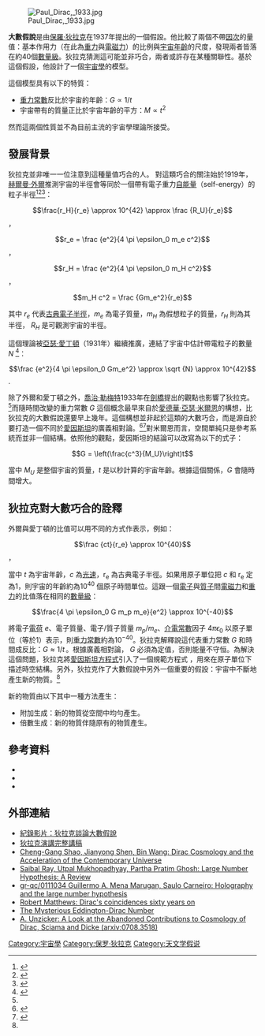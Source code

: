 {{NoteTA|G1=Physics}}
[[File:Paul_Dirac,_1933.jpg|thumb]]

'''大數假說'''是由[[保羅·狄拉克|保羅·狄拉克]]在1937年提出的一個假設。他比較了兩個不帶[[因次|因次]]的量值：基本作用力（在此為[[重力|重力]]與[[電磁作用|電磁力]]）的比例與[[宇宙的年齡|宇宙年齡]]的尺度，發現兩者皆落在約40個[[數量級|數量級]]。狄拉克猜測這可能並非巧合，兩者或許存在某種關聯性。基於這個假設，他設計了一個[[宇宙學|宇宙學]]的模型。

這個模型具有以下的特質：
*[[重力常數|重力常數]]反比於宇宙的年齡：<math>G \propto 1/t\,</math>
*宇宙帶有的質量正比於宇宙年齡的平方：<math>M \propto t^2</math>

然而這兩個性質並不為目前主流的宇宙學理論所接受。

== 發展背景 ==
狄拉克並非唯一一位注意到這種量值巧合的人。 對這類巧合的關注始於1919年，[[赫爾曼·外爾|赫爾曼·外爾]]推測宇宙的半徑會等同於一個帶有電子重力[[自能量|自能量]]（self-energy）的粒子半徑<ref name=Ray2007>
{{cite arXiv
 |author1=S. Ray
 |author2=U. Mukhopadhyay
 |author3=P. P. Ghosh
 |year=2007
 |title=Large Number Hypothesis: A Review
 |class=gr-qc
 |eprint=0705.1836
}}</ref><ref>
{{cite journal
 |author=H. Weyl
 |year=1917
 |title=Zur Gravitationstheorie
 |journal=[[物理年鑑|Annalen der Physik]]
 |volume=359 |issue=18 |pages=117
 |bibcode=1917AnP...359..117W
 |doi=10.1002/andp.19173591804
}}</ref><ref>
{{cite journal
 |author=H. Weyl
 |year=1919
 |title=Eine neue Erweiterung der Relativitätstheorie
 |journal=Annalen der Physik
 |volume=364 |issue=10 |pages=101
 |bibcode=1919AnP...364..101W
 |doi=10.1002/andp.19193641002
}}</ref>：
:<math>\frac{r_H}{r_e} \approx 10^{42} \approx \frac {R_U}{r_e}</math>，
:<math>r_e =  \frac {e^2}{4 \pi \epsilon_0 m_e c^2}</math>，
:<math>r_H = \frac {e^2}{4 \pi \epsilon_0 m_H c^2}</math>，
:<math>m_H c^2 = \frac {Gm_e^2}{r_e}</math>

其中 <math>r_e</math> 代表[[古典電子半徑|古典電子半徑]]，<math>m_e</math> 為電子質量，<math>m_H</math> 為假想粒子的質量，<math>r_H</math> 則為其半徑， 
<math>R_H</math> 是可觀測宇宙的半徑。

這個理論被[[亞瑟·愛丁頓|亞瑟·愛丁頓]]（1931年）繼續推廣，連結了宇宙中估計帶電粒子的數量 <math>N</math> <ref>
{{cite journal
 |author=A. Eddington
 |year=1931
 |title=Preliminary Note on the Masses of the Electron, the Proton, and the Universe
 |journal=[[Proceedings_of_the_Cambridge_Philosophical_Society|Proceedings of the Cambridge Philosophical Society]]
 |volume=27 |issue= |pages=15
 |bibcode=1931PCPS...27...15E
 |doi=10.1017/S0305004100009269
}}</ref>：
:<math>\frac {e^2}{4 \pi \epsilon_0 Gm_e^2} \approx \sqrt {N} \approx 10^{42}</math>.

除了外爾和愛丁頓之外，[[喬治·勒梅特|喬治·勒梅特]]1933年在[[劍橋大學|劍橋]]提出的觀點也影響了狄拉克。<ref name=Ray2007/>而隨時間改變的重力常數 <math>G</math> 這個概念最早來自於[[愛德華·亞瑟·米爾恩|愛德華·亞瑟·米爾恩]]的構想，比狄拉克的大數假說還要早上幾年。這個構想並非起於這類的大數巧合，而是源自於要打造一個不同於[[愛因斯坦|愛因斯坦]]的廣義相對論。<ref>
{{cite book
 |author=E.A. Milne
 |year=1935
 |title=Relativity, Gravity and World Structure
 |publisher=[[Oxford_University_Press|Oxford University Press]]
}}</ref><ref>
{{cite book
 |author=H. Kragh
 |year=1996
 |title=Cosmology and Controversy: The historical development of two theories of the universe
 |pages=61–62
 |publisher=[[Princeton_University_Press|Princeton University Press]]
 |isbn=
}}</ref>對米爾恩而言，空間單純只是參考系統而並非一個結構。依照他的觀點，愛因斯坦的結論可以改寫為以下的式子：
:<math>G = \left(\frac{c^3}{M_U}\right)t</math>

當中 <math>M_U</math> 是整個宇宙的質量，<math>t</math> 是以秒計算的宇宙年齡。根據這個關係，<math>G</math> 會隨時間增大。

== 狄拉克對大數巧合的詮釋 ==
外爾與愛丁頓的比值可以用不同的方式作表示，例如：

:<math>\frac {ct}{r_e} \approx 10^{40}</math>，

當中 ''t'' 為宇宙年齡，<math>c</math> 為[[光速|光速]]，r<sub>e</sub> 為古典電子半徑。如果用原子單位把 <math>c</math> 和 r<sub>e</sub> 定為1，則宇宙的年齡約為10<sup>40</sup> 個原子時間單位。這跟一個[[電子|電子]]與[[質子|質子]]間[[電磁力|電磁力]]和[[重力|重力]]的比值落在相同的[[數量級|數量級]]：

:<math>\frac{4 \pi \epsilon_0 G m_p m_e}{e^2} \approx 10^{-40}</math>

將電子[[電荷|電荷]] <math>e</math>、電子質量、電子/質子質量 <math>m_p</math>/<math>m_e</math>、[[介電常數|介電常數]]因子 <math> 4 \pi \epsilon_0</math> 以原子單位（等於1）表示，則[[重力常數|重力常數]]約為10<sup>−40</sup>。狄拉克解釋說這代表重力常數 <math>G</math> 和時間成反比：<math>G \approx 1/t\,</math>。根據廣義相對論， <math>G</math> 必須為定值，否則能量不守恒。為解決這個問題，狄拉克將[[愛因斯坦方程式|愛因斯坦方程式]]引入了一個規範方程式 {{Polytonic|β}} ，用來在原子單位下描述時空結構。另外，狄拉克作了大數假說中另外一個重要的假設：宇宙中不斷地產生新的物質。<ref name=Ray2007/>

新的物質由以下其中一種方法產生：
*附加生成：新的物質從空間中均勻產生。
*倍數生成：新的物質伴隨原有的物質產生。

== 參考資料 ==
{{Reflist|2}}
*{{cite journal
 |author=P.A.M. Dirac
 |year=1938
 |title=A New Basis for Cosmology
 |journal=[[Proceedings_of_the_Royal_Society_of_London_A|Proceedings of the Royal Society of London A]]
 |volume=165 |issue=921 |pages=199–208
 |doi=10.1098/rspa.1938.0053
|bibcode = 1938RSPSA.165..199D }}
*{{cite journal
 |author=P.A.M. Dirac
 |year=1937
 |title=The Cosmological Constants
 |journal=[[Nature_(journal)|Nature]]
 |volume=139 |pages=323
 |doi=10.1038/139323a0
|bibcode = 1937Natur.139..323D
 |issue=3512}}
*{{cite journal
 |author=P.A.M. Dirac
 |year=1974
 |title=Cosmological Models and the Large Numbers Hypothesis
 |journal=[[Proceedings_of_the_Royal_Society_of_London_A|Proceedings of the Royal Society of London A]]
 |volume=338 |issue=1615 |pages=439–446
 |doi=10.1098/rspa.1974.0095
|bibcode = 1974RSPSA.338..439D }}

== 外部連結 ==
*[https://web.archive.org/web/20101226111524/http://www.paricenter.com/library/download/dirac01.mp3 紀錄影片：狄拉克談論大數假說]
*[https://web.archive.org/web/20080509071941/http://www.fdavidpeat.com/interviews/dirac.htm 狄拉克演講完整講稿]
*[http://arxiv.org/abs/gr-qc/0508030 Cheng-Gang Shao, Jianyong Shen, Bin Wang: Dirac Cosmology and the Acceleration of the Contemporary Universe]{{Wayback|url=http://arxiv.org/abs/gr-qc/0508030 |date=20170126051107 }}
*[http://arxiv.org/abs/0705.1836 Saibal Ray, Utpal Mukhopadhyay, Partha Pratim Ghosh: Large Number Hypothesis: A Review]{{Wayback|url=http://arxiv.org/abs/0705.1836 |date=20140907001529 }}
*[http://arxiv.org/abs/gr-qc/0111034 gr-qc/0111034 Guillermo A. Mena Marugan, Saulo Carneiro: Holography and the large number hypothesis]{{Wayback|url=http://arxiv.org/abs/gr-qc/0111034 |date=20170126051051 }}
*[https://web.archive.org/web/20080203133606/http://ourworld.compuserve.com/homepages/rajm/agdirac.htm Robert Matthews: Dirac's coincidences sixty years on]
*[http://www.jgiesen.de/astro/stars/diracnumber.htm The Mysterious Eddington-Dirac Number]{{Wayback|url=http://www.jgiesen.de/astro/stars/diracnumber.htm |date=20110722045656 }}
*[http://arxiv.org/abs/0708.3518 A. Unzicker: A Look at the Abandoned Contributions to Cosmology of Dirac, Sciama and Dicke (arxiv:0708.3518)]{{Wayback|url=http://arxiv.org/abs/0708.3518 |date=20140907001530 }}

{{DEFAULTSORT:Dirac Large Numbers Hypothesis}}
[[Category:宇宙學|Category:宇宙學]]
[[Category:保罗·狄拉克|Category:保罗·狄拉克]]
[[Category:天文学假说|Category:天文学假说]]